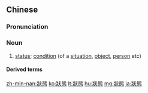 {{also|状態}}
==Chinese==
{{zh-forms|s=状态}}

===Pronunciation===
{{zh-pron
|m=zhuàngtài
|ma=y
|c=zong6 taai3
|mn=chōng-thài
|cat=n
}}

===Noun===
{{zh-noun}}

# [[status]]; [[condition]] (of a [[situation]], [[object]], [[person]] etc)

====Derived terms====
{{zh-der|無政府狀態}}

[[zh-min-nan:狀態]]
[[ko:狀態]]
[[lt:狀態]]
[[hu:狀態]]
[[mg:狀態]]
[[ja:狀態]]